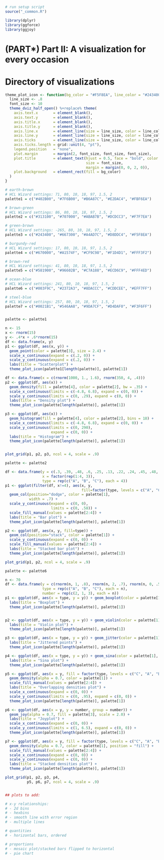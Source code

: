```r
# run setup script
source("_common.R")

library(dplyr)
library(ggforce)
library(ggjoy)
```

# (PART\*) Part II: A visualization for every occasion {-}

# Directory of visualizations

```r
theme_plot_icon <- function(bg_color = "#F5F8EA", line_color = "#243400") {
  line_size <- .8
  font_size <- 10
  theme_dviz_half_open() %+replace% theme(
    axis.text.x       = element_blank(),
    axis.text.y       = element_blank(),
    axis.title.x      = element_blank(),
    axis.title.y      = element_blank(),
    axis.line.x       = element_line(size = line_size, color = line_color),
    axis.line.y       = element_line(size = line_size, color = line_color),
    axis.ticks        = element_line(size = line_size, color = line_color),
    axis.ticks.length = grid::unit(4, "pt"),
    legend.position   = "none",
    plot.margin       = margin(2, font_size, font_size, font_size),
    plot.title        = element_text(hjust = 0.5, face = "bold", color = line_color,
                                     size = font_size,
                                     margin = margin(0, 0, 2, 0)),
    plot.background   = element_rect(fill = bg_color)
  )
}

# earth-brown
# HCL Wizard settings: 71, 80, 10, 18, 97, 1.5, 2
palette1 = c("#402B00", "#7F6B00", "#B6A87C", "#E2DAC4", "#FBF6EA")

# brown-green
# HCL Wizard settings: 86, 80, 10, 18, 97, 1.5, 2
palette2 = c("#313100", "#707000", "#ABAB7B", "#DCDCC3", "#F7F7EA")

# green-brown
# HCL Wizard settings: -265, 80, 10, 18, 97, 1.5, 2
palette3 = c("#243400", "#667300", "#A4AD7C", "#D8DDC4", "#F5F8EA")

# burgundy-red
# HCL Wizard settings: 17, 80, 10, 18, 97, 1.5, 2
palette4 = c("#670000", "#A1574F", "#CF9C98", "#F1D4D1", "#FFF3F2")

# brown-red
# HCL Wizard settings: 41, 80, 10, 18, 97, 1.5, 2
palette5 = c("#581900", "#96602B", "#C7A188", "#ECD6C9", "#FFF4ED")

# ocean-blue
# HCL Wizard settings: 241, 80, 10, 18, 97, 1.5, 2
palette6 = c("#003F9C", "#2372A3", "#8DACCC", "#CDDCEE", "#EFF7FF")

# steel-blue
# HCL Wizard settings: 257, 80, 10, 18, 97, 1.5, 2
palette7 = c("#0021B1", "#546AA8", "#9DA7CF", "#D4DAF0", "#F3F6FF")


palette <- palette1

n <- 15
x <- rnorm(15)
y <- .4*x + .6*rnorm(15)
df <- data.frame(x, y)
p1 <- ggplot(df, aes(x, y)) + 
  geom_point(color = palette[3], size = 2.4) + 
  scale_x_continuous(expand = c(.2, 0)) +
  scale_y_continuous(expand = c(.2, 0)) +
  labs(title = "Scatterplot") +
  theme_plot_icon(palette1[length(palette)], palette[1])

df <- data.frame(x = c(rnorm(1000, 1., 1.6), rnorm(350, 4, .4)))
p2 <- ggplot(df, aes(x)) +
  geom_density(fill = palette[4], color = palette[2], bw = .35) +
  scale_x_continuous(limits = c(-4.8, 6.8), expand = c(0, 0)) +
  scale_y_continuous(limits = c(0, .29), expand = c(0, 0)) +
  labs(title = "Density plot") +
  theme_plot_icon(palette[length(palette)], palette[1])

p3 <- ggplot(df, aes(x)) +
  geom_histogram(fill = palette[4], color = palette[2], bins = 18) +
  scale_x_continuous(limits = c(-4.8, 6.8), expand = c(0, 0)) +
  scale_y_continuous(limits = c(0, 290), 
                     expand = c(0, 0)) +
  labs(title = "Histogram") +
  theme_plot_icon(palette[length(palette)], palette[1])


plot_grid(p1, p2, p3, ncol = 4, scale = .9)
```

```r
palette <- palette2

df <- data.frame(y = c(.3, .39, .48, .6, .25, .13, .22, .24, .45, .48, .3, .16),
                 x = factor(rep(1:4, 3)),
                 type = rep(c("A", "B", "C"), each = 4))
p1 <- ggplot(filter(df, x!=4), aes(x, y,
                                   fill=factor(type, levels = c("A", "C", "B")))) + 
  geom_col(position="dodge", color = palette[1],
           width = .7) +
  scale_y_continuous(expand = c(0, 0),
                     limits = c(0, .58)) +
  scale_fill_manual(values = palette[2:4]) +
  labs(title = "Bar plot") +
  theme_plot_icon(palette[length(palette)], palette[1])

p2 <- ggplot(df, aes(x, y, fill=type)) + 
  geom_col(position="stack", color = palette[1]) +
  scale_y_continuous(expand = c(0, 0)) +
  scale_fill_manual(values = palette[2:4]) +
  labs(title = "Stacked bar plot") +
  theme_plot_icon(palette[length(palette)], palette[1])

plot_grid(p1, p2, ncol = 4, scale = .9)
```

```r
palette <- palette6

n <- 70
df <- data.frame(y = c(rnorm(n, 1, .8), rnorm(n, 2, .7), rnorm(n, 0, .5)),
                 type = rep(c("A", "B", "C"), each = n),
                 number = rep(c(2, 1, 3), each = n))
p1 <- ggplot(df, aes(x = type, y = y)) + geom_boxplot(color = palette[1], fill = palette[4]) +
  labs(title = "Boxplot") +
  theme_plot_icon(palette[length(palette)], palette[1])


p2 <- ggplot(df, aes(x = type, y = y)) + geom_violin(color = palette[1], fill = palette[4]) +
  labs(title = "Violin plot") +
  theme_plot_icon(palette[length(palette)], palette[1])

p3 <- ggplot(df, aes(x = type, y = y)) + geom_jitter(color = palette[1], width = 0.3, size = .8) +
  labs(title = "Jittered points") +
  theme_plot_icon(palette[length(palette)], palette[1])

p4 <- ggplot(df, aes(x = type, y = y)) + geom_sina(color = palette[1], size = 0.8) +
  labs(title = "Sina plot") +
  theme_plot_icon(palette[length(palette)], palette[1])

p5 <- ggplot(df, aes(x = y, fill = factor(type, levels = c("C", "A", "B")))) + 
  geom_density(alpha = 0.7, color = palette[1]) +
  scale_fill_manual(values = palette[2:4]) +
  labs(title = "Overlapping densities plot") +
  scale_x_continuous(expand = c(0, 0)) +
  scale_y_continuous(limits = c(0, .95), expand = c(0, 0)) +
  theme_plot_icon(palette[length(palette)], palette[1])

p6 <- ggplot(df, aes(x = y, y = number, group = number)) + 
  geom_joy(alpha = 0.7, fill = palette[3], scale = 2.0) +
  labs(title = "Joyplot") +
  scale_x_continuous(expand = c(0, 0)) +
  scale_y_continuous(limits = c(1, 6.5), expand = c(0, 0)) +
  theme_plot_icon(palette[length(palette)], palette[1])

p7 <- ggplot(df, aes(x = y, fill = factor(type, levels = c("C", "A", "B")))) + 
  geom_density(alpha = 0.7, color = palette[1], position = "fill") +
  scale_fill_manual(values = palette[2:4]) +
  scale_x_continuous(expand = c(0, 0)) +
  scale_y_continuous(expand = c(0, 0)) +
  labs(title = "Stacked densities plot") +
  theme_plot_icon(palette[length(palette)], palette[1])

plot_grid(p1, p2, p3, p4, 
          p5, p6, p7, ncol = 4, scale = .9)


## plots to add:

# x-y relationships:
# - 2d bins
# - hexbins
# - smooth line with error region
# - multiple lines

# quantities
# - horizontal bars, ordered

# proportions
# - mosaic plot/stacked bars flipped to horizontal
# - pie chart
```
